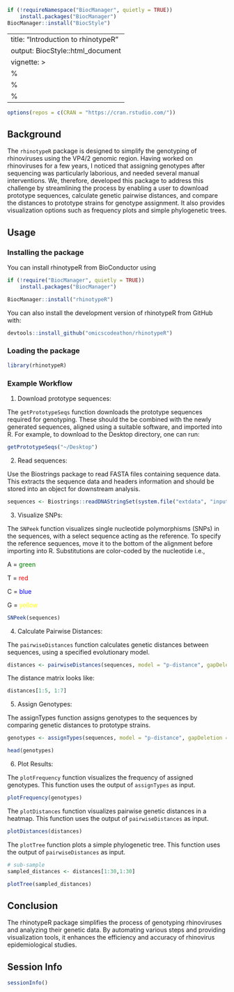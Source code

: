 
```r
if (!requireNamespace("BiocManager", quietly = TRUE))
    install.packages("BiocManager")
BiocManager::install("BiocStyle")
```

---
title: "Introduction to rhinotypeR"
output: BiocStyle::html_document
vignette: >
  %\VignetteIndexEntry{Introduction to rhinotypeR}
  %\VignetteEngine{knitr::rmarkdown}
  %\VignetteEncoding{UTF-8}
---


```r
options(repos = c(CRAN = "https://cran.rstudio.com/"))

```


## Background

The `rhinotypeR` package is designed to simplify the genotyping of rhinoviruses using the VP4/2 genomic region. Having worked on rhinoviruses for a few years, I noticed that assigning genotypes after sequencing was particularly laborious, and needed several manual interventions. We, therefore, developed this package to address this challenge by streamlining the process by enabling a user to download prototype sequences, calculate genetic pairwise distances, and compare the distances to prototype strains for genotype assignment. It also provides visualization options such as frequency plots and simple phylogenetic trees. 


## Usage

### Installing the package

You can install rhinotypeR from BioConductor using

```r
if (!require("BiocManager", quietly = TRUE))
    install.packages("BiocManager")

BiocManager::install("rhinotypeR")
```

You can also install the development version of rhinotypeR from GitHub with:

```r
devtools::install_github("omicscodeathon/rhinotypeR")
```

### Loading the package

```r
library(rhinotypeR)
```


### Example Workflow

1. Download prototype sequences:

The `getPrototypeSeqs` function downloads the prototype sequences required for genotyping. These should the be combined with the newly generated sequences, aligned using a suitable software, and imported into R. For example, to download to the Desktop directory, one can run:

```r
getPrototypeSeqs("~/Desktop")
```

2. Read sequences:

Use the Biostrings package to read FASTA files containing sequence data. This extracts the sequence data and headers information and should be stored into an object for downstream analysis.

```r
sequences <- Biostrings::readDNAStringSet(system.file("extdata", "input_aln.fasta", package="rhinotypeR"))
```

3. Visualize SNPs:

The `SNPeek` function visualizes single nucleotide polymorphisms (SNPs) in the sequences, with a select sequence acting as the reference. To specify the reference sequences, move it to the bottom of the alignment before importing into R. Substitutions are color-coded by the nucleotide i.e., 

  A = <span style="color: green;">green</span> 
  
  T = <span style="color: red;">red</span>
  
  C = <span style="color: blue;">blue</span>
  
  G = <span style="color: yellow;">yellow</span>
  

```r
SNPeek(sequences)
```

4. Calculate Pairwise Distances:

The `pairwiseDistances` function calculates genetic distances between sequences, using a specified evolutionary model.

```r
distances <- pairwiseDistances(sequences, model = "p-distance", gapDeletion = TRUE)
```

The distance matrix looks like:

```r
distances[1:5, 1:7]
```


5. Assign Genotypes:

The assignTypes function assigns genotypes to the sequences by comparing genetic distances to prototype strains.

```r
genotypes <- assignTypes(sequences, model = "p-distance", gapDeletion = TRUE, threshold = 0.105)

head(genotypes)

```

6. Plot Results:

The `plotFrequency` function visualizes the frequency of assigned genotypes. This function uses the output of `assignTypes` as input.

```r
plotFrequency(genotypes)
```


The `plotDistances` function visualizes pairwise genetic distances in a heatmap. This function uses the output of `pairwiseDistances` as input.

```r
plotDistances(distances)
```

The `plotTree` function plots a simple phylogenetic tree. This function uses the output of `pairwiseDistances` as input.

```r
# sub-sample 
sampled_distances <- distances[1:30,1:30]

plotTree(sampled_distances)
```

## Conclusion
The rhinotypeR package simplifies the process of genotyping rhinoviruses and analyzing their genetic data. By automating various steps and providing visualization tools, it enhances the efficiency and accuracy of rhinovirus epidemiological studies.


## Session Info
```r
sessionInfo()
```

